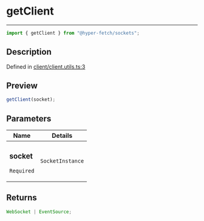 # getClient

<div class="api-docs__separator" data-reactroot="">

---

</div><div class="api-docs__import" data-reactroot="">

```ts
import { getClient } from "@hyper-fetch/sockets";
```

</div><div class="api-docs__section">

## Description

</div><div class="api-docs__description"><span class="api-docs__do-not-parse">

</span></div><p class="api-docs__definition">

Defined in
[client/client.utils.ts:3](https://github.com/BetterTyped/hyper-fetch/blob/993719ed/packages/sockets/src/client/client.utils.ts#L3)

</p><div class="api-docs__section">

## Preview

</div><div class="api-docs__preview fn">

```ts
getClient(socket);
```

</div><div class="api-docs__section">

## Parameters

</div>
<div class="api-docs__parameters">
<table>
<thead><tr><th>Name</th><th>Details</th></tr></thead>
<tbody><tr param-data="socket"><td class="api-docs__param-name required">

### socket

`Required`

</td><td class="api-docs__param-type">

`SocketInstance`

</td></tr></tbody></table></div><div class="api-docs__section">

## Returns

</div><div class="api-docs__returns">

```ts
WebSocket | EventSource;
```

</div>
